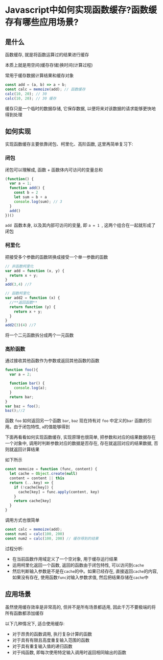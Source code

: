 # Javascript中如何实现函数缓存?函数缓存有哪些应用场景?

## 是什么

函数缓存, 就是将函数运算过的结果进行缓存

本质上就是用空间(缓存存储)换时间(计算过程)

常用于缓存数据计算结果和缓存对象

```js showLineNumbers copy
const add = (a, b) => a + b;
const calc = memoize(add); // 函数缓存
calc(10, 20); // 30
calc(10, 20); // 30 缓存
```

缓存只是一个临时的数据存储, 它保存数据, 以便将来对该数据的请求能够更快地得到处理

## 如何实现

实现函数缓存主要依靠闭包、柯里化、高阶函数, 这里再简单复习下: 

### 闭包

闭包可以理解成, 函数 + 函数体内可访问的变量总和

```js showLineNumbers copy
(function() {
  var a = 1;
  function add() {
    const b = 2
    let sum = b + a
    console.log(sum); // 3
  }
  add()
})()
```

`add `函数本身, 以及其内部可访问的变量, 即 `a = 1 `, 这两个组合在⼀起就形成了闭包

### 柯里化

把接受多个参数的函数转换成接受一个单一参数的函数

```js showLineNumbers copy
// 非函数柯里化
var add = function (x, y) {
  return x + y;
}
add(3,4) //7

// 函数柯里化
var add2 = function (x) {
  //**返回函数**
  return function (y) {
    return x + y;
  }
}
add2(3)(4) //7
```

将一个二元函数拆分成两个一元函数

### 高阶函数

通过接收其他函数作为参数或返回其他函数的函数

```js showLineNumbers copy
function foo(){
  var a = 2;

  function bar() {
    console.log(a);
  }
  return bar;
}
var baz = foo();
baz();//2
```

函数 `foo` 如何返回另一个函数 `bar`, `baz` 现在持有对 `foo` 中定义的`bar` 函数的引用。由于闭包特性, `a`的值能够得到

下面再看看如何实现函数缓存, 实现原理也很简单, 把参数和对应的结果数据存在一个对象中, 调用时判断参数对应的数据是否存在, 存在就返回对应的结果数据, 否则就返回计算结果

如下所示

```js showLineNumbers copy
const memoize = function (func, content) {
  let cache = Object.create(null)
  content = content || this
  return (...key) => {
    if (!cache[key]) {
      cache[key] = func.apply(content, key)
    }
    return cache[key]
  }
}
```

调用方式也很简单

```js showLineNumbers copy
const calc = memoize(add);
const num1 = calc(100, 200)
const num2 = calc(100, 200) // 缓存得到的结果
```

过程分析: 

- 在当前函数作用域定义了一个空对象, 用于缓存运行结果
- 运用柯里化返回一个函数, 返回的函数由于闭包特性, 可以访问到`cache`
- 然后判断输入参数是不是在`cache`的中。如果已经存在, 直接返回`cache`的内容, 如果没有存在, 使用函数`func`对输入参数求值, 然后把结果存储在`cache`中

## 应用场景

虽然使用缓存效率是非常高的, 但并不是所有场景都适用, 因此千万不要极端的将所有函数都添加缓存

以下几种情况下, 适合使用缓存: 

- 对于昂贵的函数调用, 执行复杂计算的函数
- 对于具有有限且高度重复输入范围的函数
- 对于具有重复输入值的递归函数
- 对于纯函数, 即每次使用特定输入调用时返回相同输出的函数
